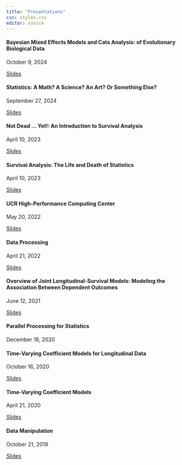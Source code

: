```yaml
---
title: "Presentations"
css: styles.css
editor: source
---
```


::: content-block
::: features

::: {.feature .box}
#### Bayesian Mixed Effects Models and Cats Analysis: of Evolutionary Biological Data

October 9, 2024

[Slides](pres/ci_f23/10_09.html){.btn-action-primary .btn-action .btn .btn-success role="button"}
:::


::: {.feature .box}
#### Statistics: A Math? A Science? An Art? Or Something Else?

September 27, 2024

[Slides](pres/ci_f23/9_27.html){.btn-action-primary .btn-action .btn .btn-success role="button"}
:::

::: {.feature .box}
#### Not Dead ... Yet!: An Introduction to Survival Analysis

April 10, 2023

[Slides](pres/long_beach/pres_4_22.html){.btn-action-primary .btn-action .btn .btn-success role="button"}
:::

::: {.feature .box}
#### Survival Analysis: The Life and Death of Statistics

April 10, 2023

[Slides](pres/ci_spring_2023/pres_4_23.html){.btn-action-primary .btn-action .btn .btn-success role="button"}
:::

::: {.feature .box}
#### UCR High-Performance Computing Center

May 20, 2022

[Slides](files/GSS/HPCC/hpcc_5-20.html){.btn-action-primary .btn-action .btn .btn-success role="button"}
:::

::: {.feature .box}
#### Data Processing

April 21, 2022

[Slides](files/hiss_3/hiss_3.html){.btn-action-primary .btn-action .btn .btn-success role="button"}
:::

::: {.feature .box}
#### Overview of Joint Longitudinal-Survival Models: Modeling the Association Between Dependent Outcomes

June 12, 2021

[Slides](files/niss_1/niss_1.html){.btn-action-primary .btn-action .btn .btn-success role="button"}
:::

::: {.feature .box}
#### Parallel Processing for Statistics

December 18, 2020
:::

::: {.feature .box}
#### Time-Varying Coefficient Models for Longitudinal Data

October 16, 2020

[Slides](files/UCM/Presentation_UCM.html){.btn-action-primary .btn-action .btn .btn-success role="button"}
:::

::: {.feature .box}
#### Time-Varying Coefficient Models

April 21, 2020

[Slides](files/GSS/Presentation_GSS.html){.btn-action-primary .btn-action .btn .btn-success role="button"}
:::

::: {.feature .box}
#### Data Manipulation

October 21, 2019

[Slides](files/hiss_1/dplyr_tidyr.html){.btn-action-primary .btn-action .btn .btn-success role="button"}
:::
:::
:::
